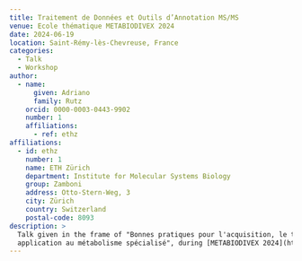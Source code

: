 ```yaml
---
title: Traitement de Données et Outils d’Annotation MS/MS
venue: Ecole thématique METABIODIVEX 2024
date: 2024-06-19
location: Saint-Rémy-lès-Chevreuse, France
categories:
  - Talk
  - Workshop
author:
  - name:
      given: Adriano
      family: Rutz
    orcid: 0000-0003-0443-9902
    number: 1
    affiliations:
      - ref: ethz
affiliations:
  - id: ethz
    number: 1
    name: ETH Zürich
    department: Institute for Molecular Systems Biology
    group: Zamboni
    address: Otto-Stern-Weg, 3
    city: Zürich
    country: Switzerland
    postal-code: 8093
description: >
  Talk given in the frame of "Bonnes pratiques pour l'acquisition, le traitement et la visualisation de données de spectrométrie de masse :
  application au métabolisme spécialisé", during [METABIODIVEX 2024](https://metabiodivex2024.sciencesconf.org/).
---
```

